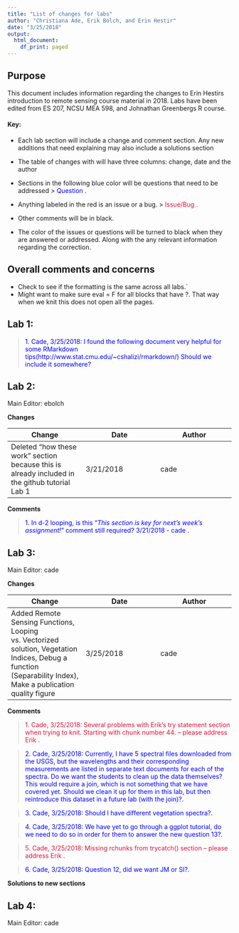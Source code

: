 ```yaml
---
title: "List of changes for labs"
author: "Christiana Ade, Erik Bolch, and Erin Hestir"
date: "3/25/2018"
output:
  html_document:
    df_print: paged
---
```


## Purpose
This document includes information regarding the changes to Erin Hestirs introduction to remote sensing course material in 2018. Labs have been edited from ES 207, NCSU MEA 598, and Johnathan Greenbergs R course. 

#### Key:

* Each lab section will include a change and comment section. Any new additions that need explaining may also include a solutions section 
* The table of changes with will have three columns: change, date and the author 
* Sections in the following blue color will be questions that need to be addressed ><span style="color:BLUE;"> Question .</span>

* Anything labeled in the red is an issue or a bug. ><span style="color:CRIMSON;"> Issue/Bug .</span>
* Other comments will be in black.
* The color of the issues or questions will be turned to black when they are answered or addressed. Along with the any relevant information regarding the correction. 

## Overall comments and concerns

* Check to see if the formatting is the same across all labs.`
* Might want to make sure eval = F for all blocks that have ?. That way when we knit this does not open all the pages.

## Lab 1:

><span style="color:BLUE;"> 1. Cade, 3/25/2018: I found the following document very helpful for some RMarkdown tips(http://www.stat.cmu.edu/~cshalizi/rmarkdown/) Should we include it somewhere? </span>

## Lab 2:
Main Editor: ebolch

**Changes**

Change | Date | Author
------------- | ------------- | -------------
Deleted "how these work" section because this is already included in the github tutorial Lab 1 | 3/21/2018 | cade


**Comments**

><span style="color:BLUE;"> 1. In d-2 looping, is this "*This section is key for next's week's assignment!*" comment still required? 3/21/2018 - cade .</span>


## Lab 3: 
Main Editor: cade

**Changes**

Change | Date | Author
------------- | ------------- | -------------
Added Remote Sensing Functions, Looping vs. Vectorized solution, Vegetation Indices, Debug a function (Separability Index),  Make a publication quality figure | 3/25/2018 | cade



**Comments**

><span style="color:CRIMSON;">1. Cade, 3/25/2018:  Several problems with Erik's try statement section when trying to knit. Starting with chunk number 44. -- please address Erik .</span>

><span style="color:BLUE;">2. Cade, 3/25/2018:  Currently, I have 5 spectral files downloaded from the USGS, but the wavelengths and their corresponding measurements are listed in separate text documents for each of the spectra. Do we want the students to clean up the data themselves? This would require a join, which is not something that we have covered yet. Should we clean it up for them in this lab, but then reintroduce this dataset in a future lab (with the join)?.</span>

><span style="color:BLUE;">3. Cade, 3/25/2018:  Should I have different vegetation spectra?.</span>

><span style="color:BLUE;">4. Cade, 3/25/2018:  We have yet to go through a ggplot tutorial, do we need to do so in order for them to answer the new question 13?.</span>

><span style="color:CRIMSON;">5. Cade, 3/25/2018: Missing rchunks from trycatch() section -- please address Erik .</span>

><span style="color:BLUE;">6. Cade, 3/25/2018:  Question 12, did we want JM or SI?.</span>

**Solutions to new sections**


## Lab 4: 
Main Editor: cade

